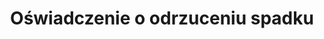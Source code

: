 ---
slug: oswiadczenie-o-odrzuceniu-spadku
title: Oświadczenie o odrzuceniu spadku
categories: [rodzina]
priceId: price_1Nl9urDqWXJnMCTY7AEAWdHI
draft: true
---
